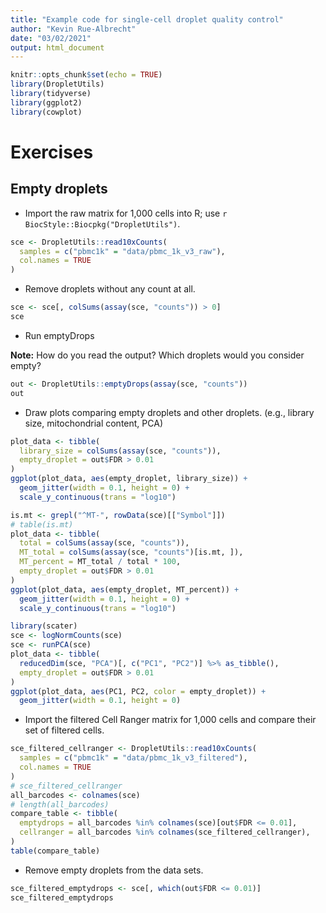 ```yaml
---
title: "Example code for single-cell droplet quality control"
author: "Kevin Rue-Albrecht"
date: "03/02/2021"
output: html_document
---
```


```r
knitr::opts_chunk$set(echo = TRUE)
library(DropletUtils)
library(tidyverse)
library(ggplot2)
library(cowplot)
```

# Exercises

## Empty droplets

- Import the raw matrix for 1,000 cells into R; use `r BiocStyle::Biocpkg("DropletUtils")`.

```r
sce <- DropletUtils::read10xCounts(
  samples = c("pbmc1k" = "data/pbmc_1k_v3_raw"),
  col.names = TRUE
)
```

- Remove droplets without any count at all.

```r
sce <- sce[, colSums(assay(sce, "counts")) > 0]
sce
```

- Run emptyDrops

**Note:**
  How do you read the output?
  Which droplets would you consider empty?

```r
out <- DropletUtils::emptyDrops(assay(sce, "counts"))
out
```

- Draw plots comparing empty droplets and other droplets.
  (e.g., library size, mitochondrial content, PCA)

```r
plot_data <- tibble(
  library_size = colSums(assay(sce, "counts")),
  empty_droplet = out$FDR > 0.01
)
ggplot(plot_data, aes(empty_droplet, library_size)) +
  geom_jitter(width = 0.1, height = 0) +
  scale_y_continuous(trans = "log10")
```

```r
is.mt <- grepl("^MT-", rowData(sce)[["Symbol"]])
# table(is.mt)
plot_data <- tibble(
  total = colSums(assay(sce, "counts")),
  MT_total = colSums(assay(sce, "counts")[is.mt, ]),
  MT_percent = MT_total / total * 100,
  empty_droplet = out$FDR > 0.01
)
ggplot(plot_data, aes(empty_droplet, MT_percent)) +
  geom_jitter(width = 0.1, height = 0) +
  scale_y_continuous(trans = "log10")
```

```r
library(scater)
sce <- logNormCounts(sce)
sce <- runPCA(sce)
plot_data <- tibble(
  reducedDim(sce, "PCA")[, c("PC1", "PC2")] %>% as_tibble(),
  empty_droplet = out$FDR > 0.01
)
ggplot(plot_data, aes(PC1, PC2, color = empty_droplet)) +
  geom_jitter(width = 0.1, height = 0)
```

- Import the filtered Cell Ranger matrix for 1,000 cells and compare their set of filtered cells.

```r
sce_filtered_cellranger <- DropletUtils::read10xCounts(
  samples = c("pbmc1k" = "data/pbmc_1k_v3_filtered"),
  col.names = TRUE
)
# sce_filtered_cellranger
all_barcodes <- colnames(sce)
# length(all_barcodes)
compare_table <- tibble(
  emptydrops = all_barcodes %in% colnames(sce)[out$FDR <= 0.01],
  cellranger = all_barcodes %in% colnames(sce_filtered_cellranger),
)
table(compare_table)
```

- Remove empty droplets from the data sets.

```r
sce_filtered_emptydrops <- sce[, which(out$FDR <= 0.01)]
sce_filtered_emptydrops
```

